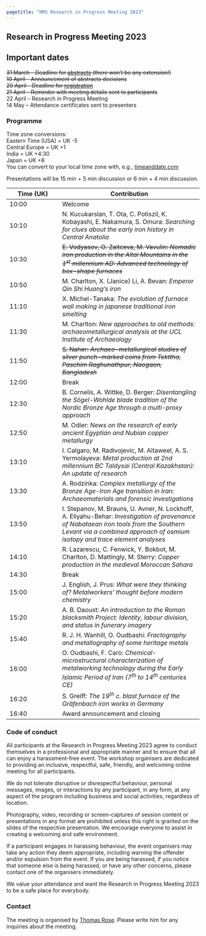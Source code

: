 ```yaml
---
pagetitle: "HMS Research in Progress Meeting 2023"
---
```


## Research in Progress Meeting 2023

::: {.callout-important icon=false} 

## Important dates
~~31 March -- Deadline for [abstracts](https://forms.gle/PJDpChyRJ7p7TKPk7){target="_blank"} (there won't be any extension!)~~  
~~10 April -- Announcement of abstracts decisions~~   
~~20 April -- Deadline for [registration](https://forms.gle/oZnQKKX5VM6Vj1aN8){target="_blank"}~~  
~~21 April -- Reminder with meeting details sent to participants~~  
22 April -- Research in Progress Meeting  
14 May -- Attendance certificates sent to presenters

::: 

### Programme

[Time zone conversions:  
Eastern Time (USA) = UK -5  
Central Europe = UK +1  
India = UK +4:30  
Japan = UK +8  
You can convert to your local time zone with, e.g., [timeanddate.com](https://www.timeanddate.com/worldclock/converter.html?iso=20230422T090000&p1=136){target="_blank"}]{.aside}

Presentations will be 15 min + 5 min discussion or 6 min + 4 min discussion. 

| Time (UK) | Contribution |
|------|----------------|
|10:00 | Welcome        |
|10:10 | N. Kucukarslan, T. Ota, C. Potiszil, K. Kobayashi, E. Nakamura, S. Omura: *Searching for clues about the early iron history in Central Anatolia*|
|10:30 | ~~E. Vodyasov, O. Zaitceva, M. Vavulin: *Nomadic iron production in the Altai Mountains in the 1^st^ millennium AD: Advanced technology of box-shape furnaces*~~|
|10:50 | M. Charlton, X. (Janice) Li, A. Bevan: *Emperor Qin Shi Huang’s iron*|
|11:10 | X. Michel-Tanaka: *The evolution of furnace wall making in japanese traditional iron smelting*|
|11:30 | M. Charlton: *New approaches to old methods: archaeometallurgical analysis at the UCL Institute of Archaeology*|
|11:50 | ~~S. Naher: *Archaeo-metallurgical studies of silver punch-marked coins from Tekttha, Paschim Raghunathpur, Naogaon, Bangladesh*~~|
|12:00 | Break |
|12:30 | B. Cornelis, A. Wittke, D. Berger: *Disentangling the Sögel-Wohlde blade tradition of the Nordic Bronze Age through a multi-proxy approach*|
|12:50 | M. Odler: *News on the research of early ancient Egyptian and Nubian copper metallurgy*|
|13:10 | I. Calgaro, M. Radivojevic, M. Altaweel, A. S. Yermolayeva: *Metal production at 2nd millennium BC Taldysai (Central Kazakhstan): An update of research*|
|13:30 | A. Rodzinka: *Complex metallurgy of the Bronze Age-Iron Age transition in Iran: Archaeomaterials and forensic investigations*|
|13:50 | I. Stepanov, M. Brauns, U. Avner, N. Lockhoff, A. Eliyahu-Behar: *Investigation of provenance of Nabataean iron tools from the Southern Levant via a combined approach of osmium isotopy and trace element analyses*|
|14:10 | R. Lazarescu, C. Fenwick, Y. Bokbot, M. Charlton, D. Mattingly, M. Sterry: *Copper production in the medieval Moroccan Sahara*|
|14:30 | Break|
|15:00 | J. English, J. Prus: *What were they thinking of? Metalworkers’ thought before modern chemistry*|
|15:20 | A. B. Daoust: *An introduction to the Roman blacksmith Project: Identity, labour division, and status in funerary imagery*|
|15:40 | R. J. H. Wanhill, O. Oudbashi: *Fractography and metallography of some heritage metals*|
|16:00 | O. Oudbashi, F. Carò: *Chemical-microstructural characterization of metalworking technology during the Early Islamic Period of Iran (7^th^ to 14^th^ centuries CE)*|
|16:20 | S. Greiff: *The 19^th^ c. blast furnace of the Gräfenbach iron works in Germany*|
|16:40 | Award announcement and closing |

<!--
### Call for Papers
The Research in Progress Meeting 2023 of the [Historical Metallurgy Society](https://historicalmetallurgy.org/){target="_blank"} will take place online on Saturday, 22^nd^ of April. It provides a forum for everyone working on topics related to ancient and historical metallurgical practices, the past use of metal objects, and related fields. We are keen to learn more about your ongoing or recently finished projects! The meeting aims to foster links between the different disciplines and geographical regions. Therefore, we particularly encourage submissions from early career researchers, contract archaeologists/conservators, and colleagues from outside Europe. There will be an HMS prize for the best student presentation. 

Abstracts (up to 200 words) can be submitted until March, 31^st^ via the [submission form](https://forms.gle/PJDpChyRJ7p7TKPk7){target="_blank"}. Please note that there won't be extensions of the submission deadline. Presentations can be either 6 min or 15 min long (with time for questions added). We encourage all presenters to take full advantage of the flexibility a virtual event provides and present their project in a way that suits them and their project best. Pre-recorded contribution are possible but the presenter must be present in the meeting to answer any questions. Presentations will be scheduled in a way that considers the different presenter’s time zones. 

Participation is free of charge. Please register for the event until April, 20 using the [registration form](https://forms.gle/oZnQKKX5VM6Vj1aN8){target="_blank"}. The link to the meeting room will be displayed once you successfully registered.  

The programme and any updates will be announced here and circulated by mail. General enquiries can be directed to Thomas Rose (<t.rose@em.uni-frankfurt.de>).

We are looking forward to seeing you in April! 
-->

### Code of conduct
All participants at the Research in Progress Meeting 2023 agree to conduct themselves in a professional and appropriate manner and to ensure that all can enjoy a harassment-free event. The workshop organisers are dedicated to providing an inclusive, respectful, safe, friendly, and welcoming online meeting for all participants.

We do not tolerate disruptive or disrespectful behaviour, personal messages, images, or interactions by any participant, in any form, at any aspect of the program including business and social activities, regardless of location. 

Photography, video, recording or screen-captures of session content or presentations in any format are prohibited unless this right is granted on the slides of the respective presentation. We encourage everyone to assist in creating a welcoming and safe environment. 

If a participant engages in harassing behaviour, the event organisers may take any action they deem appropriate, including warning the offender and/or expulsion from the event. If you are being harassed, if you notice that someone else is being harassed, or have any other concerns, please contact one of the organisers immediately. 

We value your attendance and want the Research in Progress Meeting 2023 to be a safe place for everybody. 

### Contact
The meeting is organised by [Thomas Rose](mailto:t.rose@em.uni-frankfurt.de). Please write him for any inquiries about the meeting. 
